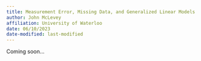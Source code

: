 ```yaml
---
title: Measurement Error, Missing Data, and Generalized Linear Models
author: John McLevey
affiliation: University of Waterloo
date: 06/10/2023
date-modified: last-modified
---
```


Coming soon...